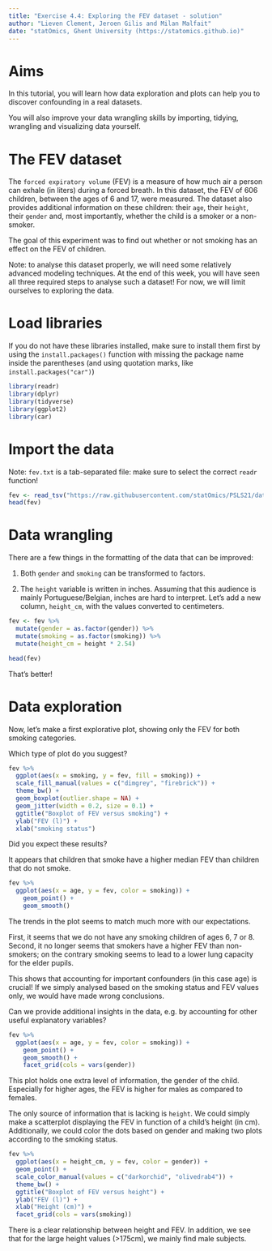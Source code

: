 ```yaml
---
title: "Exercise 4.4: Exploring the FEV dataset - solution"
author: "Lieven Clement, Jeroen Gilis and Milan Malfait"
date: "statOmics, Ghent University (https://statomics.github.io)"
---
```


# Aims

In this tutorial, you will learn how data exploration and plots can help you to discover confounding in a real datasets.

You will also improve your data wrangling skills by importing, tidying, wrangling and visualizing data yourself.


# The FEV dataset

The `forced expiratory volume` (FEV)
is a measure of how much air a person can exhale (in liters)
during  a forced breath. In this dataset, the FEV of 606 children,
between the ages of 6 and 17, were measured. The dataset
also provides additional information on these children:
their `age`, their `height`, their `gender` and, most
importantly, whether the child is a smoker or a non-smoker.

The goal of this experiment was to find out whether or not
smoking has an effect on the FEV of children.

Note: to analyse this dataset properly, we will need some
relatively advanced modeling techniques. At the end of this
week, you will have seen all three required steps to analyse
such a dataset! For now, we will limit ourselves to exploring
the data.

# Load libraries

If you do not have these libraries installed, make sure to install them first
by using the `install.packages()` function with missing the package name inside
the parentheses (and using quotation marks, like `install.packages("car")`)

```r
library(readr)
library(dplyr)
library(tidyverse)
library(ggplot2)
library(car)
```

# Import the data

Note: `fev.txt` is a tab-separated file: make sure to select the correct `readr`
function!

```r
fev <- read_tsv("https://raw.githubusercontent.com/statOmics/PSLS21/data/fev.txt")
head(fev)
```

# Data wrangling

There are a few things in the formatting of the
data that can be improved:

1. Both `gender` and `smoking` can be transformed to factors.

2. The `height` variable is written in inches. Assuming that
this audience is mainly Portuguese/Belgian, inches are hard to
interpret. Let's add a new column, `height_cm`, with the values
converted to centimeters.

```r
fev <- fev %>%
  mutate(gender = as.factor(gender)) %>%
  mutate(smoking = as.factor(smoking)) %>%
  mutate(height_cm = height * 2.54)

head(fev)
```

That's better!

# Data exploration

Now, let's make a first explorative plot, showing
only the FEV for both smoking categories.

Which type of plot do you suggest?

```r
fev %>%
  ggplot(aes(x = smoking, y = fev, fill = smoking)) +
  scale_fill_manual(values = c("dimgrey", "firebrick")) +
  theme_bw() +
  geom_boxplot(outlier.shape = NA) +
  geom_jitter(width = 0.2, size = 0.1) +
  ggtitle("Boxplot of FEV versus smoking") +
  ylab("FEV (l)") +
  xlab("smoking status")
```

Did you expect these results?

It appears that children that smoke have a higher
median FEV than children that do not smoke.

```r
fev %>%
  ggplot(aes(x = age, y = fev, color = smoking)) +
    geom_point() + 
    geom_smooth()
```

The trends in the plot seems to match much more with our expectations. 

First, it seems
that we do not have any smoking children of ages 6, 7 or 8.
Second, it no longer seems that smokers have a higher FEV
than non-smokers; on the contrary smoking seems to lead to a lower lung capacity for the elder pupils.

This shows that accounting for important confounders
(in this case age) is crucial! If we simply analysed based on
the smoking status and FEV values only, we would have made wrong conclusions.

Can we provide additional insights in the data, e.g. by accounting for other useful explanatory variables?

```r
fev %>%
  ggplot(aes(x = age, y = fev, color = smoking)) +
    geom_point() + 
    geom_smooth() +
    facet_grid(cols = vars(gender))
```

This plot holds one extra level of information, the gender
of the child. Especially for higher ages, the FEV
is higher for males as compared to females.

The only source of information that is lacking is `height`.
We could simply make a
scatterplot displaying the FEV in function of a child's
height (in cm). Additionally, we could color the dots based
on gender and making two plots according to the smoking status.

```r
fev %>%
  ggplot(aes(x = height_cm, y = fev, color = gender)) +
  geom_point() +
  scale_color_manual(values = c("darkorchid", "olivedrab4")) +
  theme_bw() +
  ggtitle("Boxplot of FEV versus height") +
  ylab("FEV (l)") +
  xlab("Height (cm)") +
  facet_grid(cols = vars(smoking))
```

There is a clear relationship between height and FEV.
In addition, we see that for the large height values
(>175cm), we mainly find male subjects.
